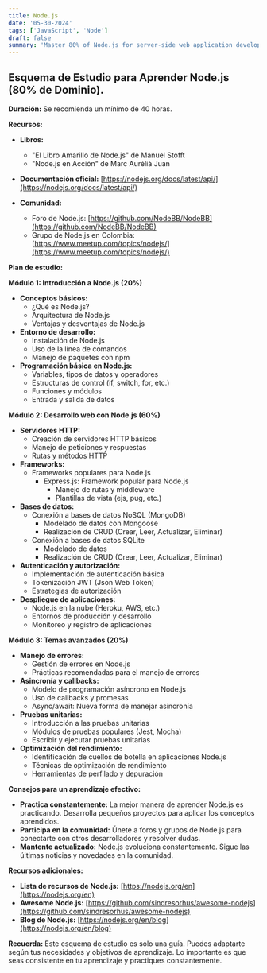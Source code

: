 ```yaml
---
title: Node.js
date: '05-30-2024'
tags: ['JavaScript', 'Node']
draft: false
summary: 'Master 80% of Node.js for server-side web application development.'
---
```


## Esquema de Estudio para Aprender Node.js (80% de Dominio).

**Duración:** Se recomienda un mínimo de 40 horas.

**Recursos:**

* **Libros:**
    * "El Libro Amarillo de Node.js" de Manuel Stofft
    * "Node.js en Acción" de Marc Aurélià Juan

* **Documentación oficial:** [https://nodejs.org/docs/latest/api/](https://nodejs.org/docs/latest/api/)

* **Comunidad:**
    * Foro de Node.js: [https://github.com/NodeBB/NodeBB](https://github.com/NodeBB/NodeBB)
    * Grupo de Node.js en Colombia: [https://www.meetup.com/topics/nodejs/](https://www.meetup.com/topics/nodejs/)

**Plan de estudio:**

**Módulo 1: Introducción a Node.js (20%)**

* **Conceptos básicos:**
    * ¿Qué es Node.js?
    * Arquitectura de Node.js
    * Ventajas y desventajas de Node.js
* **Entorno de desarrollo:**
    * Instalación de Node.js
    * Uso de la línea de comandos
    * Manejo de paquetes con npm
* **Programación básica en Node.js:**
    * Variables, tipos de datos y operadores
    * Estructuras de control (if, switch, for, etc.)
    * Funciones y módulos
    * Entrada y salida de datos

**Módulo 2: Desarrollo web con Node.js (60%)**

* **Servidores HTTP:**
    * Creación de servidores HTTP básicos
    * Manejo de peticiones y respuestas
    * Rutas y métodos HTTP
* **Frameworks:**
    * Frameworks populares para Node.js
        * Express.js: Framework popular para Node.js
            * Manejo de rutas y middleware
            * Plantillas de vista (ejs, pug, etc.)
* **Bases de datos:**
    * Conexión a bases de datos NoSQL (MongoDB)
        * Modelado de datos con Mongoose
        * Realización de CRUD (Crear, Leer, Actualizar, Eliminar)
    * Conexión a bases de datos SQLite
        * Modelado de datos
        * Realización de CRUD (Crear, Leer, Actualizar, Eliminar)
* **Autenticación y autorización:**
    * Implementación de autenticación básica
    * Tokenización JWT (Json Web Token)
    * Estrategias de autorización
* **Despliegue de aplicaciones:**
    * Node.js en la nube (Heroku, AWS, etc.)
    * Entornos de producción y desarrollo
    * Monitoreo y registro de aplicaciones

**Módulo 3: Temas avanzados (20%)**

* **Manejo de errores:**
    * Gestión de errores en Node.js
    * Prácticas recomendadas para el manejo de errores
* **Asincronía y callbacks:**
    * Modelo de programación asíncrono en Node.js
    * Uso de callbacks y promesas
    * Async/await: Nueva forma de manejar asincronía
* **Pruebas unitarias:**
    * Introducción a las pruebas unitarias
    * Módulos de pruebas populares (Jest, Mocha)
    * Escribir y ejecutar pruebas unitarias
* **Optimización del rendimiento:**
    * Identificación de cuellos de botella en aplicaciones Node.js
    * Técnicas de optimización de rendimiento
    * Herramientas de perfilado y depuración

**Consejos para un aprendizaje efectivo:**

* **Practica constantemente:** La mejor manera de aprender Node.js es practicando. Desarrolla pequeños proyectos para aplicar los conceptos aprendidos.
* **Participa en la comunidad:** Únete a foros y grupos de Node.js para conectarte con otros desarrolladores y resolver dudas.
* **Mantente actualizado:** Node.js evoluciona constantemente. Sigue las últimas noticias y novedades en la comunidad.

**Recursos adicionales:**

* **Lista de recursos de Node.js:** [https://nodejs.org/en](https://nodejs.org/en)
* **Awesome Node.js:** [https://github.com/sindresorhus/awesome-nodejs](https://github.com/sindresorhus/awesome-nodejs)
* **Blog de Node.js:** [https://nodejs.org/en/blog](https://nodejs.org/en/blog)

**Recuerda:** Este esquema de estudio es solo una guía. Puedes adaptarte según tus necesidades y objetivos de aprendizaje. Lo importante es que seas consistente en tu aprendizaje y practiques constantemente.
